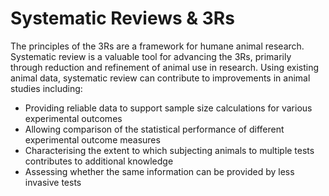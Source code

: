 # Systematic Reviews & 3Rs {#srs-3rs}

The principles of the 3Rs are a framework for humane animal research. Systematic review is a valuable tool for advancing the 3Rs, primarily through reduction and refinement of animal use in research. Using existing animal data, systematic review can contribute to improvements in animal studies including:

-   Providing reliable data to support sample size calculations for various experimental outcomes
-   Allowing comparison of the statistical performance of different experimental outcome measures
-   Characterising the extent to which subjecting animals to multiple tests contributes to additional knowledge
-   Assessing whether the same information can be provided by less invasive tests
